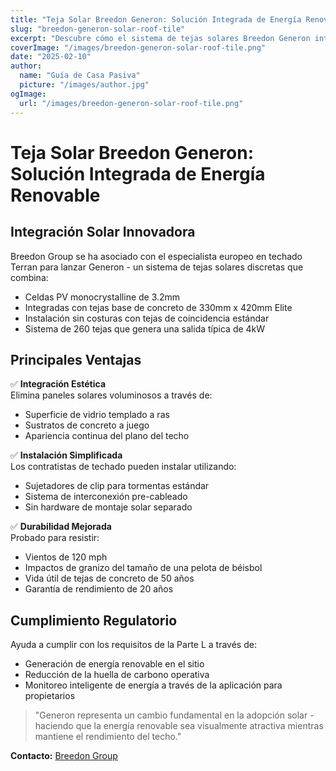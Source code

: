 ```yaml
---
title: "Teja Solar Breedon Generon: Solución Integrada de Energía Renovable"
slug: "breedon-generon-solar-roof-tile"
excerpt: "Descubre cómo el sistema de tejas solares Breedon Generon integra la generación de energía renovable con la estética tradicional de techado."
coverImage: "/images/breedon-generon-solar-roof-tile.png"
date: "2025-02-10"
author:
  name: "Guía de Casa Pasiva"
  picture: "/images/author.jpg"
ogImage:
  url: "/images/breedon-generon-solar-roof-tile.png"
---
```


# Teja Solar Breedon Generon: Solución Integrada de Energía Renovable

## Integración Solar Innovadora

Breedon Group se ha asociado con el especialista europeo en techado Terran para lanzar Generon - un sistema de tejas solares discretas que combina:

- Celdas PV monocrystalline de 3.2mm
- Integradas con tejas base de concreto de 330mm x 420mm Elite
- Instalación sin costuras con tejas de coincidencia estándar
- Sistema de 260 tejas que genera una salida típica de 4kW

## Principales Ventajas

✅ **Integración Estética**  
Elimina paneles solares voluminosos a través de:
- Superficie de vidrio templado a ras
- Sustratos de concreto a juego
- Apariencia continua del plano del techo

✅ **Instalación Simplificada**  
Los contratistas de techado pueden instalar utilizando:
- Sujetadores de clip para tormentas estándar
- Sistema de interconexión pre-cableado
- Sin hardware de montaje solar separado

✅ **Durabilidad Mejorada**  
Probado para resistir:
- Vientos de 120 mph
- Impactos de granizo del tamaño de una pelota de béisbol
- Vida útil de tejas de concreto de 50 años
- Garantía de rendimiento de 20 años

## Cumplimiento Regulatorio

Ayuda a cumplir con los requisitos de la Parte L a través de:
- Generación de energía renovable en el sitio
- Reducción de la huella de carbono operativa
- Monitoreo inteligente de energía a través de la aplicación para propietarios

> "Generon representa un cambio fundamental en la adopción solar - haciendo que la energía renovable sea visualmente atractiva mientras mantiene el rendimiento del techo."  

**Contacto:** [Breedon Group](https://www.breedongroup.com)